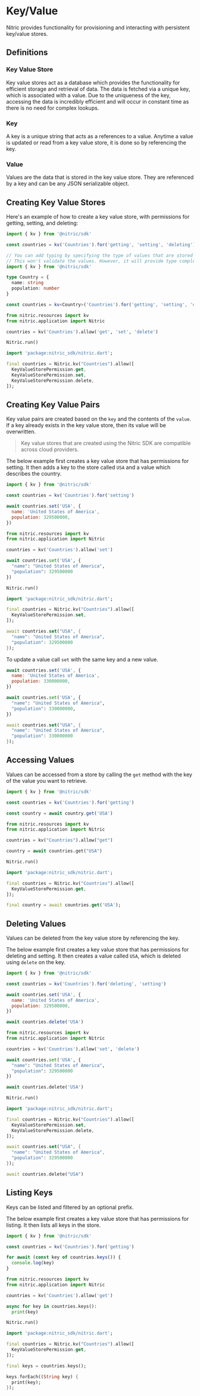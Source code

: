 
# Key/Value

Nitric provides functionality for provisioning and interacting with persistent key/value stores.

## Definitions

### Key Value Store

Key value stores act as a database which provides the functionality for efficient storage and retrieval of data. The data is fetched via a unique key, which is associated with a value. Due to the uniqueness of the key, accessing the data is incredibly efficient and will occur in constant time as there is no need for complex lookups.

### Key

A key is a unique string that acts as a references to a value. Anytime a value is updated or read from a key value store, it is done so by referencing the key.

### Value

Values are the data that is stored in the key value store. They are referenced by a key and can be any JSON serializable object.

## Creating Key Value Stores

Here's an example of how to create a key value store, with permissions for getting, setting, and deleting:

<CodeGroup>

```javascript
import { kv } from '@nitric/sdk'

const countries = kv('Countries').for('getting', 'setting', 'deleting')
```

```typescript
// You can add typing by specifying the type of values that are stored in the key/value store.
// This won't validate the values. However, it will provide type completion when interacting with the store.
import { kv } from '@nitric/sdk'

type Country = {
  name: string
  population: number
}

const countries = kv<Country>('Countries').for('getting', 'setting', 'deleting')
```

```python
from nitric.resources import kv
from nitric.application import Nitric

countries = kv('Countries').allow('get', 'set', 'delete')

Nitric.run()
```

```dart
import 'package:nitric_sdk/nitric.dart';

final countries = Nitric.kv("Countries").allow([
  KeyValueStorePermission.get,
  KeyValueStorePermission.set,
  KeyValueStorePermission.delete,
]);
```

</CodeGroup>

## Creating Key Value Pairs

Key value pairs are created based on the `key` and the contents of the `value`. If a key already exists in the key value store, then its value will be overwritten.

> Key value stores that are created using the Nitric SDK are compatible across cloud providers.

The below example first creates a key value store that has permissions for setting. It then adds a key to the store called `USA` and a value which describes the country.

<CodeGroup>

```javascript
import { kv } from '@nitric/sdk'

const countries = kv('Countries').for('setting')

await countries.set('USA', {
  name: 'United States of America',
  population: 329500000,
})
```

```python
from nitric.resources import kv
from nitric.application import Nitric

countries = kv('Countries').allow('set')

await countries.set('USA', {
  "name": "United States of America",
  "population": 329500000
})

Nitric.run()
```

```dart
import 'package:nitric_sdk/nitric.dart';

final countries = Nitric.kv("Countries").allow([
  KeyValueStorePermission.set,
]);

await countries.set("USA", {
  "name": "United States of America",
  "population": 329500000
});
```

</CodeGroup>

To update a value call `set` with the same key and a new value.

<CodeGroup>

```javascript
await countries.set('USA', {
  name: 'United States of America',
  population: 330000000,
})
```

```python
await countries.set('USA', {
  "name": "United States of America",
  "population": 330000000,
})
```

```dart
await countries.set("USA", {
  "name": "United States of America",
  "population": 330000000
});
```

</CodeGroup>

## Accessing Values

Values can be accessed from a store by calling the `get` method with the key of the value you want to retrieve.

<CodeGroup>

```javascript
import { kv } from '@nitric/sdk'

const countries = kv('Countries').for('getting')

const country = await country.get('USA')
```

```python
from nitric.resources import kv
from nitric.application import Nitric

countries = kv("Countries").allow("get")

country = await countries.get("USA")

Nitric.run()
```

```dart
import 'package:nitric_sdk/nitric.dart';

final countries = Nitric.kv("Countries").allow([
  KeyValueStorePermission.get,
]);

final country = await countries.get('USA');
```

</CodeGroup>

## Deleting Values

Values can be deleted from the key value store by referencing the key.

The below example first creates a key value store that has permissions for deleting and setting. It then creates a value called `USA`, which is deleted using `delete` on the key.

<CodeGroup>

```javascript
import { kv } from '@nitric/sdk'

const countries = kv('Countries').for('deleting', 'setting')

await countries.set('USA', {
  name: 'United States of America',
  population: 329500000,
})

await countries.delete('USA')
```

```python
from nitric.resources import kv
from nitric.application import Nitric

countries = kv('Countries').allow('set', 'delete')

await countries.set('USA', {
  "name": "United States of America",
  "population": 329500000
})

await countries.delete('USA')

Nitric.run()
```

```dart
import 'package:nitric_sdk/nitric.dart';

final countries = Nitric.kv("Countries").allow([
  KeyValueStorePermission.set,
  KeyValueStorePermission.delete,
]);

await countries.set("USA", {
  "name": "United States of America",
  "population": 329500000
});

await countries.delete("USA")
```

</CodeGroup>

## Listing Keys

Keys can be listed and filtered by an optional prefix.

The below example first creates a key value store that has permissions for listing. It then lists all keys in the store.

<CodeGroup>

```javascript
import { kv } from '@nitric/sdk'

const countries = kv('Countries').for('getting')

for await (const key of countries.keys()) {
  console.log(key)
}
```

```python
from nitric.resources import kv
from nitric.application import Nitric

countries = kv('Countries').allow('get')

async for key in countries.keys():
  print(key)

Nitric.run()
```

```dart
import 'package:nitric_sdk/nitric.dart';

final countries = Nitric.kv("Countries").allow([
  KeyValueStorePermission.get,
]);

final keys = countries.keys();

keys.forEach((String key) {
  print(key);
});
```

</CodeGroup>
